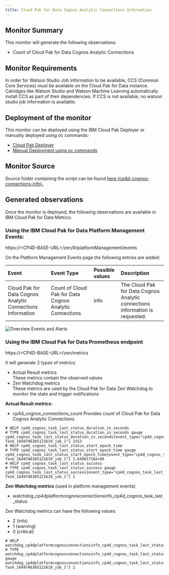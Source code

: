 ```yaml
---
title: Cloud Pak for Data Cognos Analytic Connections Information
---
```


## Monitor Summary

This monitor will generate the following observations:  
- Count of Cloud Pak for Data Cognos Analytic Connections  

## Monitor Requirements

In order for Watson Studio Job Information to be available, CCS (Common Core Services) must be available on the Cloud Pak for Data instance. Catridges like Watson Studio and Watson Machine Learning automatically install CCS as part of their dependencies. If CCS is not available, no watson studio job information is available.

## Deployment of the monitor

This monitor can be deployed using the IBM Cloud Pak Deployer or manually deployed using oc commands:
- [Cloud Pak Deployer](/monitors/cp4d-cognos-connections-info/deployer) 
- [Manual Deployment using oc commands](/monitors/cp4d-cognos-connections-info/manual)

## Monitor Source

Source folder containing the script can be found  [here (cp4d-cognos-connections-info).](https://github.ibm.com/CloudPakDeployer/cloud-pak-deployer-monitors/tree/master/cp4d-cognos-connections-info) 

## Generated observations

Once the monitor is deployed, the following observations are available in IBM Cloud Pak for Data Metrics:

### Using the IBM Cloud Pak for Data Platform Management Events:

https://&lt;CP4D-BASE-URL&gt;/zen/#/platformManagement/events

On the Platform Management Events page the following entries are added:

| Event   | Event Type      | Possible values | Description |
|:----------|:-------------|:------|:----------|
| Cloud Pak for Data Cognos Analytic Connections Information |Count of Cloud Pak for Data Cognos Analytic Connections |info| The Cloud Pak for Data Cognos Analytic connections information is requested. |

![Overview Events and Alerts](cp4d_events.png?raw=true "Overview Events and Alerts")

### Using the IBM Cloud Pak for Data Prometheus endpoint
https://&lt;CP4D-BASE-URL&gt;/zen/metrics

It will generate 2 types of metrics:
- Actual Result metrics  
  These metrics contain the observed values
- Zen Watchdog metrics  
  These metrics are used by the Cloud Pak for Data Zen Watchdog to monitor the state and trigger notifications

**Actual Result metrics:**
- cp4d_cognos_connections_count
  Provides count of Cloud Pak for Data Cognos Analytic Connections

```
# HELP cp4d_cognos_task_last_status_duration_in_seconds 
# TYPE cp4d_cognos_task_last_status_duration_in_seconds gauge
cp4d_cognos_task_last_status_duration_in_seconds{event_type="cp4d_cognos_task_last_status",monitor_type="cp4dplatformcognosconnectionsinfo",reference="Cognos Task_1649746385121619_job_1"} 1553
# HELP cp4d_cognos_task_last_status_start_epoch_time 
# TYPE cp4d_cognos_task_last_status_start_epoch_time gauge
cp4d_cognos_task_last_status_start_epoch_time{event_type="cp4d_cognos_task_last_status",monitor_type="cp4dplatformcognosconnectionsinfo",reference="Cognos Task_1649746385121619_job_1"} 1.64981716e+09
# HELP cp4d_cognos_task_last_status_success 
# TYPE cp4d_cognos_task_last_status_success gauge
cp4d_cognos_task_last_status_success{event_type="cp4d_cognos_task_last_status",monitor_type="cp4dplatformcognosconnectionsinfo",reference="Cognos Task_1649746385121619_job_1"} 1
```

**Zen Watchdog metrics** (used in platform management events)
- watchdog_cp4dplatformcognosconnectionsinfo_cp4d_cognos_task_last_status
  
Zen Watchdog metrics can have the following values:
- 2 (info)
- 1 (warning)
- 0 (critical)

```
# HELP watchdog_cp4dplatformcognosconnectionsinfo_cp4d_cognos_task_last_status 
# TYPE watchdog_cp4dplatformcognosconnectionsinfo_cp4d_cognos_task_last_status gauge
watchdog_cp4dplatformcognosconnectionsinfo_cp4d_cognos_task_last_status{event_type="cp4d_cognos_task_last_status",monitor_type="cp4dplatformcognosconnectionsinfo",reference="Cognos Task_1649746385121619_job_1"} 2
```







